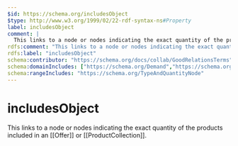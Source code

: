 ```yaml
---
$id: https://schema.org/includesObject
$type: http://www.w3.org/1999/02/22-rdf-syntax-ns#Property
label: includesObject
comment: |
  This links to a node or nodes indicating the exact quantity of the products included in  an [[Offer]] or [[ProductCollection]].
rdfs:comment: "This links to a node or nodes indicating the exact quantity of the products included in  an [[Offer]] or [[ProductCollection]]."
rdfs:label: "includesObject"
schema:contributor: "https://schema.org/docs/collab/GoodRelationsTerms"
schema:domainIncludes: ["https://schema.org/Demand","https://schema.org/Offer","https://schema.org/ProductCollection"]
schema:rangeIncludes: "https://schema.org/TypeAndQuantityNode"
---
```


# includesObject

This links to a node or nodes indicating the exact quantity of the products included in  an [[Offer]] or [[ProductCollection]].

